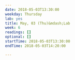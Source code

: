 ```yaml
---
date: 2018-05-03T13:30:00
weekday: Thursday
lab: yes
title: May, 03 (Thu)&mdash;Lab
week: 6
readings: []
optional: []
startTime: 2018-05-03T13:30:00
endTime: 2018-05-03T14:20:00

---
```

